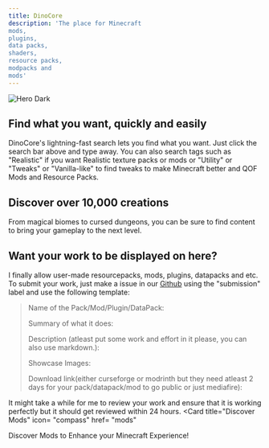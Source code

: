 ```yaml
---
title: DinoCore
description: 'The place for Minecraft
mods,
plugins,
data packs,
shaders,
resource packs,
modpacks and
mods'
---
```


<img
  className="hidden dark:block"
  src="/logo/undraw_docusaurus_tree.svg"
  alt="Hero Dark"
/>

## Find what you want, quickly and easily
DinoCore's lightning-fast search lets you find what you want. Just click the search bar above and type away. You can also search tags such as "Realistic" if you want Realistic texture packs or mods or "Utility" or "Tweaks" or "Vanilla-like" to find tweaks to make Minecraft better and QOF Mods and Resource Packs.

## **Discover over 10,000 creations**

From magical biomes to cursed dungeons, you can be sure to find content to bring your gameplay to the next level. 

## Want your work to be displayed on here?
I finally allow user-made resourcepacks, mods, plugins, datapacks and etc. To submit your work, just make a issue in our [Github](https://github.com/kn0xwya/unbound/issues/new) using the "submission" label and use the following template:

> Name of the Pack/Mod/Plugin/DataPack: 
>
> Summary of what it does: 
>
> Description (atleast put some work and effort in it please, you can also use markdown.):
>
> Showcase Images:
>
> Download link(either curseforge or modrinth but they need atleast 2 days for your pack/datapack/mod to go public or just mediafire):

It might take a while for me to review your work and ensure that it is working perfectly but it should get reviewed within 24 hours.
<CardGroup cols={2}>
  <Card 
    title="Discover Mods"
    icon= "compass"
    href= "mods"
  >
  Discover Mods to Enhance your Minecraft Experience!
  </Card>
</CardGroup>
